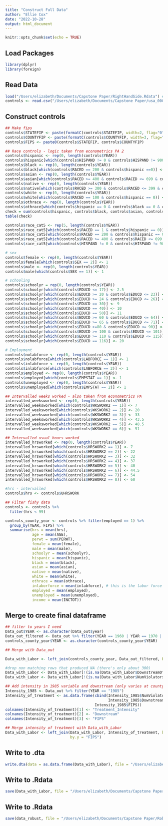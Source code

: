 ```yaml
---
title: "Construct Full Data"
author: "Ellie Cox"
date: "2022-10-28"
output: html_document
---
```


```r
knitr::opts_chunk$set(echo = TRUE)
```

## Load Packages

```r
library(dplyr)
library(foreign)
```

## Read Data

```r
load("/Users/elizabeth/Documents/Capstone Paper/RightHandSide.Rdata") # created in a previous file
controls <- read.csv("/Users/elizabeth/Documents/Capstone Paper/usa_00009.csv")
```

## Construct controls

```r
## Make fips 
controls$STATEFIP <- paste(formatC(controls$STATEFIP, width=2, flag="0"))
controls$COUNTYFIP <- paste(formatC(controls$COUNTYFIP, width=3, flag="0"))
controls$FIPS <- paste0(controls$STATEFIP, controls$COUNTYFIP)

## Race controls - logic taken from econometrics PA 2
controls$hispanic <- rep(0, length(controls$YEAR))
controls$hispanic[which(controls$HISPAND != 0 & controls$HISPAND != 900)] <- 1
controls$black <- rep(0, length(controls$YEAR))
controls$black[which(controls$RACED == 200 & controls$hispanic ==0)] <- 1
controls$asian <- rep(0, length(controls$YEAR))
controls$asian[which(controls$RACED >= 400 & controls$RACED <= 699 & controls$hispanic == 0)] <- 1
controls$native <- rep(0, length(controls$YEAR))
controls$native[which(controls$RACED >= 300 & controls$RACED <= 399 & controls$hispanic == 0)] <- 1
controls$white <- rep(0, length(controls$YEAR))
controls$white[which(controls$RACED == 100 & controls$hispanic == 0)] <- 1
controls$othrace <- rep(0, length(controls$YEAR))
controls$othrace[which(controls$hispanic == 0 & controls$black == 0 & controls$asian == 0 & controls$native==0 & controls$white == 0)] <- 1
check = sum(controls$hispanic, controls$black, controls$asian, controls$native, controls$white, controls$othrave)
table(check)

controls$race_cat5 <- rep(5, length(controls$YEAR))
controls$race_cat5[which(controls$RACED == 1 & controls$hispanic == 0)] <- 1
controls$race_cat5[which(controls$RACED == 200 & controls$hispanic == 0)] <- 2
controls$race_cat5[which(controls$RACED >= 400 & controls$RACED <= 699 & controls$hispanic == 0)] <- 3
controls$race_cat5[which(controls$HISPAND != 0 & controls$HISPAND != 900)] <- 4

# sex
controls$female <- rep(0, length(controls$YEAR))
controls$female[which(controls$SEX == 2)] <- 1
controls$male <- rep(0, length(controls$YEAR))
controls$male[which(controls$SEX == 1)] <- 1

# schooling
controls$schoolyr = rep(0, length(controls$YEAR))
controls$schoolyr[which(controls$EDUCD <= 17)] <- 2.5
controls$schoolyr[which(controls$EDUCD >= 20 & controls$EDUCD <= 23)] <- 5.5
controls$schoolyr[which(controls$EDUCD >= 24 & controls$EDUCD <= 26)] <- 7.5
controls$schoolyr[which(controls$EDUCD == 30)] <- 9
controls$schoolyr[which(controls$EDUCD == 40)] <- 10
controls$schoolyr[which(controls$EDUCD == 50)] <- 11
controls$schoolyr[which(controls$EDUCD >= 60 & controls$EDUCD <= 64)] <- 12
controls$schoolyr[which(controls$EDUCD >= 65 & controls$EDUCD <= 71)] <- 13
controls$schoolyr[which(controls$EDUCD >=80 & controls$EDUCD <= 90)] <- 14
controls$schoolyr[which(controls$EDUCD >= 100 & controls$EDUCD <= 101)] <- 16
controls$schoolyr[which(controls$EDUCD >= 110 & controls$EDUCD <= 115)] <- 18
controls$schoolyr[which(controls$EDUCD == 116)] <- 20

# Employment
controls$nolabforce <- rep(0, length(controls$YEAR))
controls$nolabforce[which(controls$LABFORCE == 1)] <- 1
controls$inlabforce <- rep(0, length(controls$YEAR))
controls$inlabforce[which(controls$LABFORCE == 2)] <- 1
controls$employed <- rep(0, length(controls$YEAR))
controls$employed[which(controls$EMPSTAT == 1)] <- 1
controls$unemployed <- rep(0, length(controls$YEAR))
controls$unemployed[which(controls$EMPSTAT == 2)] <- 1

## Intervalled weeks worked - also taken from econometrics PA
intervalled_weeksworked <- rep(0, length(controls$YEAR))
intervalled_weeksworked[which(controls$WKSWORK2 == 1)] <- 7
intervalled_weeksworked[which(controls$WKSWORK2 == 2)] <- 20
intervalled_weeksworked[which(controls$WKSWORK2 == 3)] <- 33
intervalled_weeksworked[which(controls$WKSWORK2 == 4)] <- 43.5
intervalled_weeksworked[which(controls$WKSWORK2 == 5)] <- 48.5
intervalled_weeksworked[which(controls$WKSWORK2 == 6)] <- 51

## Intervalled usual hours worked 
intervalled_hrsworked <- rep(0, length(controls$YEAR))
intervalled_hrsworked[which(controls$HRSWORK2 == 1)] <- 7
intervalled_hrsworked[which(controls$HRSWORK2 == 2)] <- 22
intervalled_hrsworked[which(controls$HRSWORK2 == 3)] <- 32
intervalled_hrsworked[which(controls$HRSWORK2 == 4)] <- 37
intervalled_hrsworked[which(controls$HRSWORK2 == 5)] <- 40
intervalled_hrsworked[which(controls$HRSWORK2 == 6)] <- 44.5
intervalled_hrsworked[which(controls$HRSWORK2 == 7)] <- 54
intervalled_hrsworked[which(controls$HRSWORK2 == 8)] <- 60

#hrs - intervalled
controls$hrs <- controls$UHRSWORK

## Filter fishy data
controls <- controls %>% 
  filter(hrs < 99)

```

```r
controls_county_year <- controls %>% filter(employed == 1) %>%
  group_by(YEAR, FIPS) %>% 
  summarise(hrs = mean(hrs), 
            age = mean(AGE), 
            perwt = sum(PERWT),
            female = mean(female),
            male = mean(male),
            schoolyr = mean(schoolyr),
            hispanic = mean(hispanic),
            black = mean(black),
            asian = mean(asian),
            native = mean(native),
            white = mean(white),
            othrace = mean(othrace),
            inlaborforce = mean(inlabforce), # this is the labor force participation rate. ie. #in labor force/population
            employed = mean(employed),
            unemployed = mean(unemployed),
            income = mean(INCTOT))
```

## Merge to create final dataframe

```r
## filter to years I need
Data_out$YEAR <- as.character(Data_out$year)
Data_out_filtered <- Data_out %>% filter(YEAR == 1960 | YEAR == 1970 | YEAR == 1980 | YEAR == 1990)
controls_county_year$YEAR <- as.character(controls_county_year$YEAR)

## Merge with Data_out

Data_with_Labor <- left_join(controls_county_year, Data_out_filtered, by.x = c("FIPS", "YEAR"), by.y = c("FIPS", "YEAR"))

#drop non matching rows that produced NA (there's only about 300)
Data_with_Labor <- Data_with_Labor[!(is.na(Data_with_Labor$DownstreamOfHighViolatingCounty)),]
Data_with_Labor <- Data_with_Labor[!(is.na(Data_with_Labor$NumViolators_NumFacilities)),]

## Add intensity in 1985 variable and downstream (only varies at county level)
Intensity_1985 <- Data_out %>% filter(YEAR == "1985") 
Intensity_of_treatment <- as.data.frame(cbind(Intensity_1985$NumViolators_NumFacilities,
                                              Intensity_1985$DownstreamOfHighViolatingCounty,
                                        Intensity_1985$FIPS))
colnames(Intensity_of_treatment)[1] <- "Treatment_Intensity"
colnames(Intensity_of_treatment)[2] <- "Downstream"
colnames(Intensity_of_treatment)[3] <- "FIPS"     

## Merge intensity of treatment with Data_with_Labor
Data_with_Labor <- left_join(Data_with_Labor, Intensity_of_treatment, by.x = "FIPS",
                             by.y = "FIPS")
```



## Write to .dta

```r
write.dta(data = as.data.frame(Data_with_Labor), file = "/Users/elizabeth/Documents/Capstone Paper/EventStudyData_Employed.dta")
```

## Write to .Rdata

```r
save(Data_with_Labor, file = "/Users/elizabeth/Documents/Capstone Paper/EventStudyData_Employed.Rdata")
```

## Write to .Rdata

```r
save(data_robust, file = "/Users/elizabeth/Documents/Capstone Paper/RobustData.Rdata")
```



